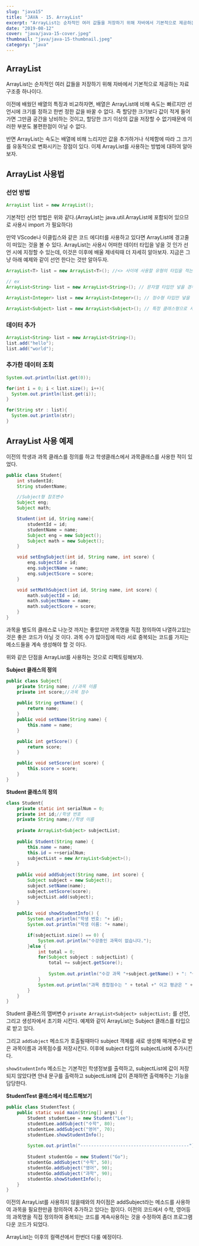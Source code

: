 ```yaml
---
slug: "java15"
title: "JAVA - 15. ArrayList"
excerpt: "ArrayList는 순차적인 여러 값들을 저장하기 위해 자바에서 기본적으로 제공하는 자료구조중 하나이다."
date: "2019-08-12"
cover: "java/java-15-cover.jpeg"
thumbnail: "java/java-15-thumbnail.jpeg"
category: "java"
---
```


## ArrayList
ArrayList는 순차적인 여러 값들을 저장하기 위해 자바에서 기본적으로 제공하는 자료구조중 하나이다. <!-- more -->

이전에 배웠던 배열의 특징과 비교하자면, 배열은 ArrayList에 비해 속도는 빠르지만 선언시에 크기를 정하고 한번 정한 값을 바꿀 수 없다. 즉 할당한 크기보다 값이 적게 들어가면 그만큼 공간을 낭비하는 것이고, 할당한 크기 이상의 값을 저장할 수 없기때문에 이러한 부분도 불편한점이 아닐 수 없다. 

반면 ArrayList는 속도는 배열에 비해 느리지만 값을 추가하거나 삭제함에 따라 그 크기를 유동적으로 변화시키는 장점이 있다. 이제 ArrayList를 사용하는 방법에 대하여 알아보자.

## ArrayList 사용법

### 선언 방법
```java
ArrayList list = new ArrayList();
```
기본적인 선언 방법은 위와 같다.(ArrayList는 java.util.ArrayList에 포함되어 있으므로 사용시 import 가 필요하다)

만약 VScode나 이클립스와 같은 코드 에디터를 사용하고 있다면 ArrayList에 경고줄이 떠있는 것을 볼 수 있다. ArrayList는 사용시 어떠한 데이터 타입을 넣을 것 인가 선언 시에 지정할 수 있는데, 이것은 이후에 배울 제네릭때 더 자세히 알아보자. 지금은 그냥 아래 예제와 같이 선언 한다는 것만 알아두자.

```java
ArrayList<T> list = new ArrayList<T>(); //<> 사이에 사용할 유형의 타입을 적는다.

// ex 
ArrayList<String> list = new ArrayList<String>(); // 문자열 타입만 넣을 경우

ArrayList<Integer> list = new ArrayList<Integer>(); // 정수형 타입만 넣을 경우

ArrayList<Subject> list = new ArrayList<Subject>(); // 특정 클래스형으로 사용할 경우
``` 

### 데이터 추가
```java
ArrayList<String> list = new ArrayList<String>();
list.add("hello");
list.add("world");
```

### 추가한 데이터 조회
```java
System.out.println(list.get(0));

for(int i = 0; i < list.size(); i++){
  System.out.println(list.get(i));
}

for(String str : list){
  System.out.println(str);
}
```

## ArrayList 사용 예제
이전의 학생과 과목 클래스를 정의를 하고 학생클래스에서 과목클래스를 사용한 적이 있었다.
```java
public class Student{
    int studentId;
    String studentName;

    //Subject형 참조변수
    Subject eng;
    Subject math;

    Student(int id, String name){
        studentId = id;
        studentName = name;
        Subject eng = new Subject();
        Subject math = new Subject();
    }

    void setEngSubject(int id, String name, int score) {
        eng.subjectId = id;
        eng.subjectName = name;
        eng.subjectScore = score;
    }

    void setMathSubject(int id, String name, int score) {
        math.subjectId = id;
        math.subjectName = name;
        math.subjectScore = score;
    }
}
```
과목을 별도의 클래스로 나눈것 까지는 좋았지만 과목명을 직접 정의하여 나열하고있는 것은 좋은 코드가 아닐 것 이다. 과목 수가 많아짐에 따라 서로 중복되는 코드를 가지는 메소드들을 계속 생성해야 할 것 이다.

위와 같은 단점을 ArrayList를 사용하는 것으로 리팩토링해보자.

**Subject 클래스의 정의**
```java
public class Subject{
	private String name; //과목 이름
	private int score;//과목 점수
	
	public String getName() {
		return name;
	}
	public void setName(String name) {
		this.name = name;
	}

	public int getScore() {
		return score;
	}

	public void setScore(int score) {
		this.score = score;
	}
}
```

**Student 클래스의 정의**
```java
class Student{
	private static int serialNum = 0;
	private int id;//학생 번호
	private String name;//학생 이름
	
	private ArrayList<Subject> subjectList;
	
	public Student(String name) {
		this.name = name;
		this.id = ++serialNum;
		subjectList = new ArrayList<Subject>();
	}
	
	public void addSubject(String name, int score) {
		Subject subject = new Subject();
		subject.setName(name);
		subject.setScore(score);
		subjectList.add(subject);
	}
	
	public void showStudentInfo() {
		System.out.println("학생 번호: "+ id);
		System.out.println("학생 이름: "+ name);

		if(subjectList.size() == 0) {
			System.out.println("수강중인 과목이 없습니다.");
		}else {
			int total = 0;
			for(Subject subject : subjectList) {
				total += subject.getScore();
			
				System.out.println("수강 과목 "+subject.getName() + ": "+ subject.getScore());
			}
			System.out.println("과목 총합점수는 " + total +" 이고 평균은 " + total/subjectList.size() + " 입니다." );
		}
	}
}
```
Student 클래스의 맴버변수 `private ArrayList<Subject> subjectList;` 를 선언, 그리고 생성자에서 초기화 시킨다. 예제와 같이 ArrayList는 Subject 클래스를 타입으로 받고 있다. 

그리고 `addSubject` 메소드가 호출될때마다 subject 객체를 새로 생성해 매개변수로 받은  과목이름과 과목점수를 저장시킨다. 이후에 subject 타입의 subjectList에 추가시킨다.

`showStudentInfo` 메소드는 기본적인 학생정보를 출력하고, subjectList에 값이 저장되지 않았다면 안내 문구를 출력하고 subjectList에 값이 존재하면 출력해주는 기능을 담당한다.

**StudentTest 클래스에서 테스트해보기**
```java
public class StudentTest {
	public static void main(String[] args) {
		Student studentLee = new Student("Lee");
		studentLee.addSubject("수학", 80);
		studentLee.addSubject("영어", 70);
		studentLee.showStudentInfo();
		
		System.out.println("-----------------------------------------");
		
		Student studentGo = new Student("Go");
		studentGo.addSubject("수학", 50);
		studentGo.addSubject("영어", 90);
		studentGo.addSubject("과학", 90);
		studentGo.showStudentInfo();
	}
}
```
이전의 ArrayList를 사용하지 않을때와의 차이점은 addSubject라는 메소드를 사용하여 과목을 필요한만큼 정의하여 추가하고 있다는 점이다. 이전의 코드에서 수학, 영어등의 과목명을 직접 정의하여 중복되는 코드를 계속사용하는 것을 수정하여 좀더 프로그램다운 코드가 되었다.

ArrayList는 이후의 컬랙션에서 한번더 다룰 예정이다.

